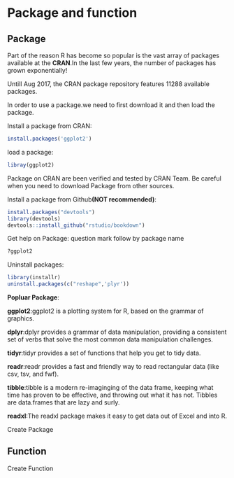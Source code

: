 # Package and function


## Package
Part of the reason R has become so popular is the vast array of packages available at the **CRAN**.In the last few years, the number of packages has grown exponentially!

Untill Aug 2017, the CRAN package repository features 11288 available packages.

In order to use a package.we need to first download it and then load the package.

Install a package from CRAN:
```r
install.packages('ggplot2')
```
load a package:
```r
libray(ggplot2)
```

Package on CRAN are been verified and tested by CRAN Team.
Be careful when you need to download Package from other sources.

Install a package from Github**(NOT recommended)**:
```r
install.packages("devtools")
library(devtools)
devtools::install_github("rstudio/bookdown")
```
Get help on Package: question mark follow by package name
```r
?ggplot2
```

Uninstall packages:
```r
library(installr)
uninstall.packages(c("reshape",'plyr'))
```


**Popluar Package**:

**ggplot2**:ggplot2 is a plotting system for R, based on the grammar of graphics.

**dplyr**:dplyr provides a grammar of data manipulation, providing a consistent set of verbs that solve the most common data manipulation challenges.

**tidyr**:tidyr provides a set of functions that help you get to tidy data.

**readr**:readr provides a fast and friendly way to read rectangular data (like csv, tsv, and fwf).

**tibble**:tibble is a modern re-imaginging of the data frame, keeping what time has proven to be effective, and throwing out what it has not. Tibbles are data.frames that are lazy and surly.

**readxl**:The readxl package makes it easy to get data out of Excel and into R.


Create Package

## Function

Create Function



